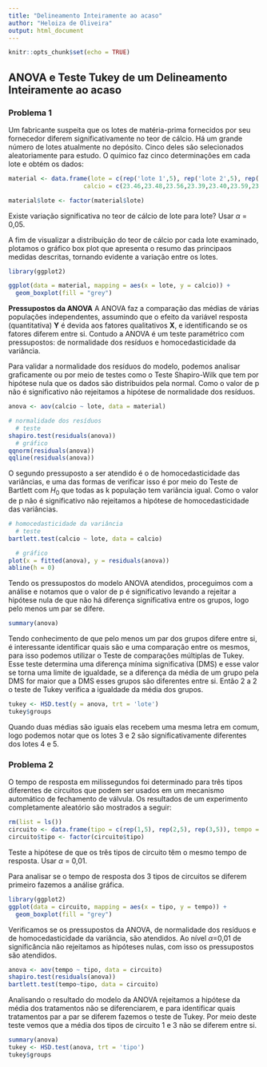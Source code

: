 ```yaml
---
title: "Delineamento Inteiramente ao acaso"
author: "Heloiza de Oliveira"
output: html_document
---
```


```r
knitr::opts_chunk$set(echo = TRUE)
```

## ANOVA e Teste Tukey de um Delineamento Inteiramente ao acaso


### Problema 1

Um fabricante suspeita que os lotes de matéria-prima fornecidos por seu fornecedor diferem significativamente no teor de cálcio. Há um grande número de lotes atualmente no depósito. Cinco deles são selecionados aleatoriamente para estudo. O químico faz cinco determinações em cada lote e obtém os dados:

```r

material <- data.frame(lote = c(rep('lote 1',5), rep('lote 2',5), rep('lote 3',5), rep('lote 4',5), rep('lote 5',5)),
                     calcio = c(23.46,23.48,23.56,23.39,23.40,23.59,23.56,23.42,23.49,23.50,23.51,23.64,23.46,23.52,23.49,23.28,23.40,23.37,23.46,23.39,23.29,23.46,23.37,23.32,23.38))

material$lote <- factor(material$lote)
```

Existe variação significativa no teor de cálcio de
lote para lote? Usar $\alpha$ = 0,05.

A fim de visualizar a distribuição do teor de cálcio por cada lote examinado, plotamos o gráfico box plot que apresenta o resumo das principaos medidas descritas, tornando evidente a variação entre os lotes.

```r
library(ggplot2)

ggplot(data = material, mapping = aes(x = lote, y = calcio)) +
  geom_boxplot(fill = "grey")
```

$\textbf{Pressupostos da ANOVA}$
A ANOVA faz a comparação das médias de várias populações independentes, assumindo que o efeito da variável resposta (quantitativa) $\textbf{Y}$ é devida aos fatores qualitativos $\textbf{X}$, e identificando se os fatores diferem entre si.
Contudo a ANOVA é um teste paramétrico com pressupostos: de normalidade dos resíduos e homocedasticidade da variância.

Para validar a normalidade dos resíduos do modelo, podemos analisar graficamente ou por meio de testes como o Teste Shapiro-Wilk que tem por hipótese nula que os dados são distribuidos pela normal. Como o valor de p não é significativo não rejeitamos a hipótese de normalidade dos resíduos.

```r
anova <- aov(calcio ~ lote, data = material)

# normalidade dos resíduos
  # teste
shapiro.test(residuals(anova))
  # gráfico
qqnorm(residuals(anova))
qqline(residuals(anova))
```

O segundo pressuposto a ser atendido é o de homocedasticidade das variâncias, e uma das formas de verificar isso é por meio do Teste de Bartlett com $H_0$ que todas as k população tem variância igual. Como o valor de p não é significativo não rejeitamos a hipótese de homocedasticidade das variâncias.

```r
# homocedasticidade da variância
  # teste
bartlett.test(calcio ~ lote, data = calcio)

  # gráfico
plot(x = fitted(anova), y = residuals(anova))
abline(h = 0)
```

Tendo os pressupostos do modelo ANOVA atendidos, proceguimos com a análise e notamos que o valor de p é significativo levando a rejeitar a hipótese nula de que não há diferença significativa entre os grupos, logo pelo menos um par se difere. 

```r
summary(anova)
```

Tendo conhecimento de que pelo menos um par dos grupos difere entre si, é interessante identificar quais são e uma comparação entre os mesmos, para isso podemos utilizar o Teste de comparações múltiplas de Tukey. Esse teste determina uma diferença mínima significativa (DMS) e esse valor se torna uma limite de igualdade, se a diferença da média de um grupo pela DMS for maior que a DMS esses grupos são diferentes entre si. Então 2 a 2 o teste de Tukey verifica a igualdade da média dos grupos.

```r
tukey <- HSD.test(y = anova, trt = 'lote')
tukey$groups
```

Quando duas médias são iguais elas recebem uma mesma letra em comum, logo podemos notar que os lotes 3 e 2 são significativamente diferentes dos lotes 4 e 5. 


### Problema 2

O tempo de resposta em milissegundos foi determinado para três tipos diferentes de circuitos que podem ser usados em um mecanismo automático de fechamento de válvula. Os resultados de um experimento completamente aleatório são mostrados a seguir:

```r
rm(list = ls())
circuito <- data.frame(tipo = c(rep(1,5), rep(2,5), rep(3,5)), tempo = c(9,12,10,8,15,20,21,23,17,30,6,5,8,16,7))
circuito$tipo <- factor(circuito$tipo)
```

Teste a hipótese de que os três tipos de circuito têm o mesmo tempo de resposta. Usar $\alpha$ = 0,01.

Para analisar se o tempo de resposta dos 3 tipos de circuitos se diferem primeiro fazemos a análise gráfica.

```r
library(ggplot2)
ggplot(data = circuito, mapping = aes(x = tipo, y = tempo)) + 
  geom_boxplot(fill = "grey")
```

Verificamos se os pressupostos da ANOVA, de normalidade dos resíduos e de homocedasticidade da variância, são atendidos. Ao nível $\alpha$=0,01 de significância não rejeitamos as hipóteses nulas, com isso os pressupostos são atendidos.

```r
anova <- aov(tempo ~ tipo, data = circuito)
shapiro.test(residuals(anova))
bartlett.test(tempo~tipo, data = circuito)
```

Analisando o resultado do modelo da ANOVA rejeitamos a hipótese da média dos tratamentos não se diferenciarem, e para identificar quais tratamentos par a par se diferem fazemos o teste de Tukey. Por meio deste teste vemos que a média dos tipos de circuito 1 e 3 não se diferem entre si.

```r
summary(anova)
tukey <- HSD.test(anova, trt = 'tipo')
tukey$groups
```

